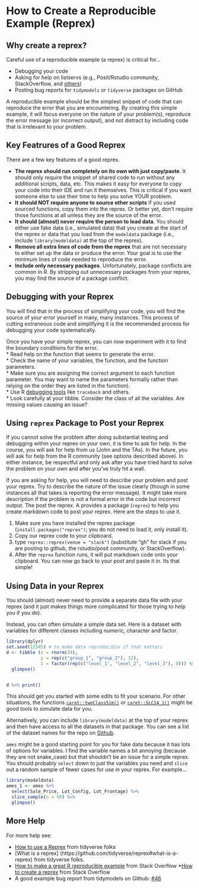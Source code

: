# How to Create a Reproducible Example (Reprex) 

## Why create a reprex?
Careful use of a reproducible example (a reprex) is critical for...

* Debugging your code 
* Asking for help on listservs (e.g., Posit/Rstudio community, StackOverflow, and [others](https://www.tidymodels.org/help/)) 
* Posting bug reports for `tidymodels` or `tidyverse` packages on GitHub 

A reproducible example should be the simplest snippet of code that can reproduce the error that you are encountering.  By creating this simple example, it will focus everyone on the nature of your problem(s), reproduce the error message (or incorrect output), and not distract by including code that is irrelevant to your problem.

## Key Featrures of a Good Reprex
There are a few key features of a good reprex.

* **The reprex should run completely on its own with just copy/paste**.  It should only require the snippet of shared code to run without any additional scripts, data, etc.  This makes it easy for everyone to copy your code into their IDE and run it themselves.  This is critical if you want someone else to use their time to help you solve YOUR problem.
* **It should NOT require anyone to source other scripts** If you used sourced functions, copy them into the reprex. Or better yet, don't require those functions at all unless they are the source of the error.
* **It should (almost) never require the person to load data**.  You should either use fake data (i.e., simulated data) that you create at the start of the reprex or data that you load from the `modeldata` package (i.e., include `library(modeldata)` at the top of the reprex).
* **Remove all extra lines of code from the reprex** that are not necessary to either set up the data or produce the error. Your goal is to use the minimum lines of code needed to reproduce the error.
* **Include only necessary packages**. Unfortunately, package conflicts are common in R.  By stripping out unnecessary packages from your reprex, you may find the source of a package conflict.
  
## Debugging with your Reprex
You will find that in the process of simplifying your code, you will find the source of your error yourself in many, many instances.  This process of cutting extraneous code and simplifying it is the recommended process for debugging your code systematically.

Once you have your simple reprex, you can now experiment with it to find the boundary conditions for the error.  
* Read help on the function that seems to generate the error.  
* Check the name of your variables, the function, and the function parameters.  
* Make sure you are assigning the correct argument to each function parameter.  You may want to name the parameters formally rather than relying on the order they are listed in the function).  
* Use R [debugging tools](https://rstudio-education.github.io/hopr/debug.html) like `traceback` and others.  
* Look carefully at your tibble.  Consider the class of all the variables.  Are missing values causing an issue?  

## Using `reprex` Package to Post your Reprex

If you cannot solve the problem after doing substantial testing and debugging within your reprex on your own, it is time to ask for help.  In the course, you will ask for help from us (John and the TAs).  In the future, you will ask for help from the R community (see options described above).  In either instance, be respectful and only ask after you have tried hard to solve the problem on your own and after you've truly hit a wall.

If you are asking for help, you will need to describe your problem and post your reprex.   Try to describe the nature of the issue clearly (though in some instances all that takes is reporting the error message).  It might take more description if the problem is not a formal error in the code but incorrect output.  The post the reprex.   A provides a package (`reprex`) to help you create markdown code to post your reprex.   Here are the steps to use it.  

1.  Make sure you have installed the reprex package (`install.packages("reprex")`; you do not need to load it, only install it). 
2. Copy our reprex code to your clipboard. 
3. type `reprex::reprex(venue = "slack")` (substitute "gh" for slack if you are posting to github, the rstudio/posit community, or StackOverflow). 
4. After the `reprex` function runs, it will put markdown code onto your clipboard.  You can now go back to your post and paste it in.  Its that simple!  

## Using Data in your Reprex

You should (almost) never need to provide a separate data file with your reprex (and it just makes things more complicated for those trying to help you if you do).

Instead, you can often simulate a simple data set.  Here is a dataset with variables for different classes including numeric, character and factor.

```r
library(dplyr)
set.seed(12345) # to make data reproducible if that matters
d <- tibble (x = rnorm(24), 
             y = rep(c("group_1", "group_2"), 12), 
             z = factor(rep(c("level_1", "level_2", "level_3"), 8))) %>% 
  glimpse()


d %>% print()
```

This should get you started with some edits to fit your scenario.  For other situations, the functions [`caret::twoClassSim()`](https://www.rdocumentation.org/packages/caret/versions/6.0-84/topics/SLC14_1) or [`caret::SLC14_1()`](https://www.rdocumentation.org/packages/caret/versions/6.0-84/topics/SLC14_1) might be good tools to simulate data for you. 


Alternatively, you can include `library(modeldata)` at the top of your reprex and then have access to all the datasets in that package.  You can see a list of the dataset names for the repo on [Github](https://github.com/tidymodels/modeldata).

`ames` might be a good starting point for you for fake data because it has lots of options for variables.  I find the variable names a bit annoying (because they are not snake_case) but that shouldn't be an issue for a simple reprex.  You should probably `select` down to just the variables you need and `slice` out a random sample of fewer cases for use in your reprex.  For example...

```r
library(modeldata)
ames_1 <- ames %>% 
  select(Sale_Price, Lot_Config, Lot_Frontage) %>% 
  slice_sample(n = 50) %>% 
  glimpse()
```


## More Help

For more help see:  

* [How to use a Reprex](https://reprex.tidyverse.org/articles/learn-reprex.html) from tidyverse folks
* [What is a reprex] (https://github.com/tidyverse/reprex#what-is-a-reprex) from tidyverse folks. 
* [How to make a great R reproducible example](https://stackoverflow.com/questions/5963269/how-to-make-a-great-r-reproducible-example) from Stack Overflow
*[How to create a reprex](https://stackoverflow.com/help/minimal-reproducible-example) from Stack Overflow
* A good example bug report from tidymodels on Github: [#46](https://github.com/tidymodels/tune/issues/46)